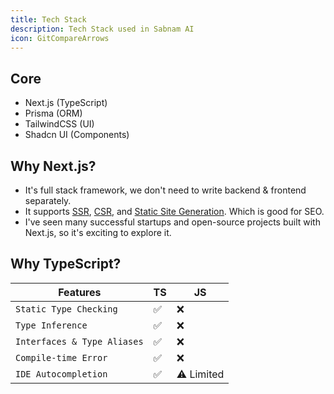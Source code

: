```yaml
---
title: Tech Stack
description: Tech Stack used in Sabnam AI
icon: GitCompareArrows
---
```


## Core

- Next.js (TypeScript)
- Prisma (ORM)
- TailwindCSS (UI)
- Shadcn UI (Components)

## Why Next.js?

- It's full stack framework, we don't need to write backend & frontend separately.
- It supports [SSR](https://nextjs.org/docs/pages/building-your-application/rendering/server-side-rendering), [CSR](https://nextjs.org/docs/pages/building-your-application/rendering/client-side-rendering), and [Static Site Generation](https://nextjs.org/docs/pages/building-your-application/rendering/static-site-generation). Which is good for SEO.
- I've seen many successful startups and open-source projects built with Next.js, so it's exciting to explore it.

## Why TypeScript?

| Features                    | TS  | JS         |
| --------------------------- | --- | ---------- |
| `Static Type Checking`      | ✅  | ❌         |
| `Type Inference`            | ✅  | ❌         |
| `Interfaces & Type Aliases` | ✅  | ❌         |
| `Compile-time Error`        | ✅  | ❌         |
| `IDE Autocompletion`        | ✅  | ⚠️ Limited |
